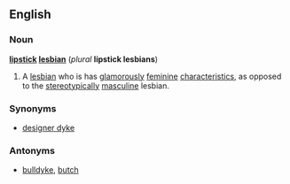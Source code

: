 ==English==
===Noun===
'''[[lipstick]] [[lesbian]]''' (''plural'' '''lipstick lesbians''')

#A [[lesbian]] who is has [[glamorously]] [[feminine]] [[characteristic]]s, as opposed to the [[stereotypically]] [[masculine]] lesbian.
===Synonyms===
*[[designer dyke]]

===Antonyms===
*[[bulldyke]], [[butch]]
